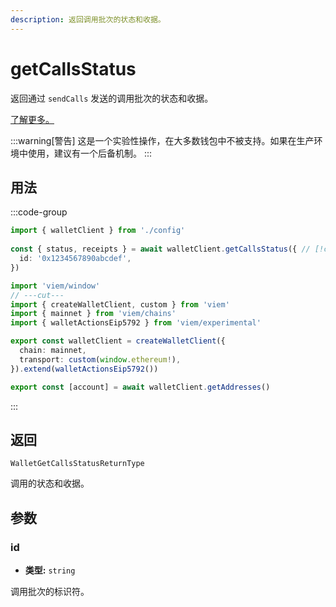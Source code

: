 ```yaml
---
description: 返回调用批次的状态和收据。
---
```


# getCallsStatus

返回通过 `sendCalls` 发送的调用批次的状态和收据。

[了解更多。](https://github.com/ethereum/EIPs/blob/1663ea2e7a683285f977eda51c32cec86553f585/EIPS/eip-5792.md#wallet_getcallsstatus)

:::warning[警告]
这是一个实验性操作，在大多数钱包中不被支持。如果在生产环境中使用，建议有一个后备机制。
:::

## 用法

:::code-group

```ts twoslash [example.ts]
import { walletClient } from './config'
 
const { status, receipts } = await walletClient.getCallsStatus({ // [!code focus:99]
  id: '0x1234567890abcdef',
})
```

```ts twoslash [config.ts] filename="config.ts"
import 'viem/window'
// ---cut---
import { createWalletClient, custom } from 'viem'
import { mainnet } from 'viem/chains'
import { walletActionsEip5792 } from 'viem/experimental'

export const walletClient = createWalletClient({
  chain: mainnet,
  transport: custom(window.ethereum!),
}).extend(walletActionsEip5792())

export const [account] = await walletClient.getAddresses()
```

:::

## 返回

`WalletGetCallsStatusReturnType`

调用的状态和收据。

## 参数

### id

- **类型:** `string`

调用批次的标识符。